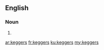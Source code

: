 ==English==

===Noun===
{{head|en|plural}}

# {{plural of|kegger|lang=en}}

[[ar:keggers]]
[[fr:keggers]]
[[ku:keggers]]
[[my:keggers]]
